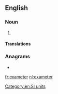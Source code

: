 ==English==

===Noun===
{{en-noun}}

# {{alternative spelling of|exametre|from=US|lang=en}}

====Translations====
{{trans-see|exametre}}

===Anagrams===
* {{l|en|exametre}}

[[Category:en:SI units]]

[[fr:exameter]]
[[nl:exameter]]